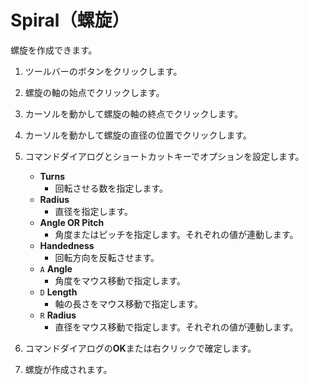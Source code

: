 
# Spiral（螺旋）

<Reference shortcut='' command='Spiral' button='ツールバー' />

螺旋を作成できます。

1. ツールバーのボタンをクリックします。
2. 螺旋の軸の始点でクリックします。
3. カーソルを動かして螺旋の軸の終点でクリックします。
4. カーソルを動かして螺旋の直径の位置でクリックします。
5. コマンドダイアログとショートカットキーでオプションを設定します。

   - **Turns**    
      - 回転させる数を指定します。       
   - **Radius**   
      - 直径を指定します。               
   - **Angle OR Pitch**  
      - 角度またはピッチを指定します。それぞれの値が連動します。 
   - **Handedness**  
      - 回転方向を反転させます。 
   - `A` **Angle**
      - 角度をマウス移動で指定します。
   - `D` **Length**
      - 軸の長さをマウス移動で指定します。
   - `R` **Radius**
      - 直径をマウス移動で指定します。それぞれの値が連動します。
6. コマンドダイアログの**OK**または右クリックで確定します。
7. 螺旋が作成されます。